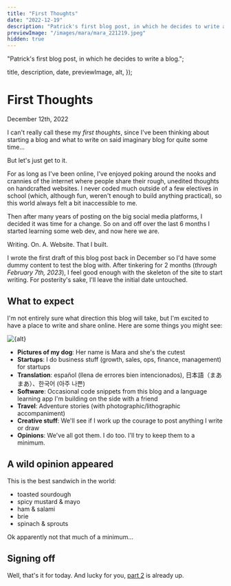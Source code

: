 ```yaml
---
title: "First Thoughts"
date: "2022-12-19"
description: "Patrick's first blog post, in which he decides to write a blog."
previewImage: "/images/mara/mara_221219.jpeg"
hidden: true
---
```



  "Patrick's first blog post, in which he decides to write a blog.";

  title,
  description,
  date,
  previewImage,
  alt,
});

# First Thoughts

<time dateTime={date} className="muted italic">
  December 12th, 2022
</time>

I can't really call these my _first thoughts_, since I've been thinking about starting a blog and what to write on said imaginary blog for quite some time...

But let's just get to it.

For as long as I've been online, I've enjoyed poking around the nooks and crannies of the internet where people share their rough, unedited thoughts on handcrafted websites. I never coded much outside of a few electives in school (which, although fun, weren't enough to build anything practical), so this world always felt a bit inaccessible to me.

Then after many years of posting on the big social media platforms, I decided it was time for a change. So on and off over the last 6 months I started learning some web dev, and now here we are.

Writing. On. A. Website. That I built.

I wrote the first draft of this blog post back in December so I'd have some dummy content to test the blog with. After tinkering for 2 months (_through February 7th, 2023_), I feel good enough with the skeleton of the site to start writing. For posterity's sake, I'll leave the initial date untouched.

## What to expect

I'm not entirely sure what direction this blog will take, but I'm excited to have a place to write and share online. Here are some things you might see:

<Image
  src={previewImage}
  className="mx-auto"
  alt={alt}
  width={500}
  height={500}
/>

- **Pictures of my dog**: Her name is Mara and she's the cutest
- **Startups**: I do business stuff (growth, sales, ops, finance, management) for startups
- **Translation**: español (llena de errores bien intencionados), 日本語（まあまあ）、한국어 (아주 나쁜)
- **Software**: Occasional code snippets from this blog and a language learning app I'm building on the side with a friend
- **Travel**: Adventure stories (with photographic/lithographic accompaniment)
- **Creative stuff**: We'll see if I work up the courage to post anything I write or draw
- **Opinions**: We've all got them. I do too. I'll try to keep them to a minimum.

## A wild opinion appeared

This is the best sandwich in the world:

- toasted sourdough
- spicy mustard & mayo
- ham & salami
- brie
- spinach & sprouts

Ok apparently not that much of a minimum...

## Signing off

Well, that's it for today. And lucky for you, [part 2](/posts/second-thoughts) is already up.
